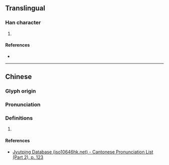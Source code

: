 {{character info/new}}
==Translingual==

===Han character===
{{Han char|rn=72|rad=日|as=09|sn=13|four=68012|canj=AYSD|ids=⿰日施}}

# {{defn|Han|sort=日09}}

====References====
* {{Han ref|kx=0497.350|dkj=14035|dj=0865.220|hdz=21526.040|uh=6686|ud=26246|bh=DDBF|bd=56767}}

----

==Chinese==
{{zh-forms}}

===Glyph origin===
{{Han etym}}

===Pronunciation===
{{zh-pron
|m=yí
|c=ji4
|mc=y
|oc=y
|cat=
}}

===Definitions===
{{zh-hanzi}}

# {{rfdef|zh}}

====References====
* [http://www.iso10646hk.net/jp/document/download.jsp Jyutping Database (iso10646hk.net) - Cantonese Pronunciation List (Part 2), p. 123]